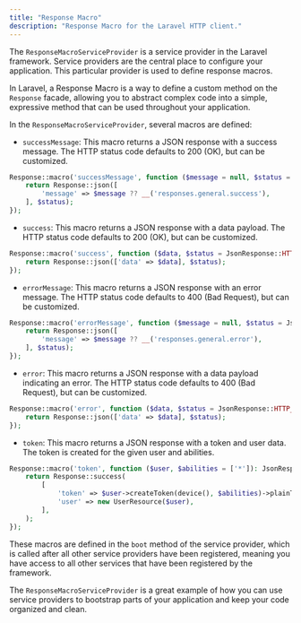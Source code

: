 ```yaml
---
title: "Response Macro"
description: "Response Macro for the Laravel HTTP client."
---
```


The `ResponseMacroServiceProvider` is a service provider in the Laravel framework. Service providers are the central place to configure your application. This particular provider is used to define response macros.

In Laravel, a Response Macro is a way to define a custom method on the `Response` facade, allowing you to abstract complex code into a simple, expressive method that can be used throughout your application.

In the `ResponseMacroServiceProvider`, several macros are defined:

- `successMessage`: This macro returns a JSON response with a success message. The HTTP status code defaults to 200 (OK), but can be customized.

```php ResponseMacroServiceProvider.php
Response::macro('successMessage', function ($message = null, $status = JsonResponse::HTTP_OK): JsonResponse {
    return Response::json([
        'message' => $message ?? __('responses.general.success'),
    ], $status);
});
```

- `success`: This macro returns a JSON response with a data payload. The HTTP status code defaults to 200 (OK), but can be customized.

```php ResponseMacroServiceProvider.php
Response::macro('success', function ($data, $status = JsonResponse::HTTP_OK): JsonResponse {
    return Response::json(['data' => $data], $status);
});
```

- `errorMessage`: This macro returns a JSON response with an error message. The HTTP status code defaults to 400 (Bad Request), but can be customized.

```php ResponseMacroServiceProvider.php
Response::macro('errorMessage', function ($message = null, $status = JsonResponse::HTTP_BAD_REQUEST): JsonResponse {
    return Response::json([
        'message' => $message ?? __('responses.general.error'),
    ], $status);
});
```

- `error`: This macro returns a JSON response with a data payload indicating an error. The HTTP status code defaults to 400 (Bad Request), but can be customized.

```php ResponseMacroServiceProvider.php
Response::macro('error', function ($data, $status = JsonResponse::HTTP_BAD_REQUEST): JsonResponse {
    return Response::json(['data' => $data], $status);
});
```

- `token`: This macro returns a JSON response with a token and user data. The token is created for the given user and abilities.

```php ResponseMacroServiceProvider.php
Response::macro('token', function ($user, $abilities = ['*']): JsonResponse {
    return Response::success(
        [
            'token' => $user->createToken(device(), $abilities)->plainTextToken,
            'user' => new UserResource($user),
        ],
    );
});
```

These macros are defined in the `boot` method of the service provider, which is called after all other service providers have been registered, meaning you have access to all other services that have been registered by the framework.

The `ResponseMacroServiceProvider` is a great example of how you can use service providers to bootstrap parts of your application and keep your code organized and clean.
